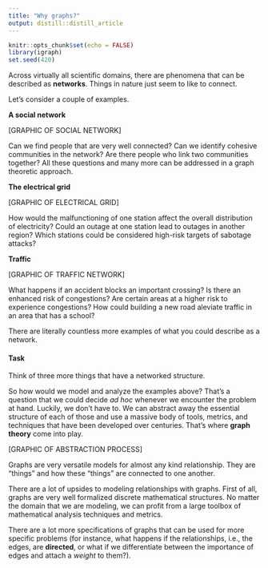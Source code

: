 ```yaml
---
title: "Why graphs?"
output: distill::distill_article
---
```


```r
knitr::opts_chunk$set(echo = FALSE)
library(igraph)
set.seed(420)
```


Across virtually all scientific domains, there are phenomena that can be described as **networks**.
Things in nature just seem to like to connect.

Let's consider a couple of examples.

**A social network**

[GRAPHIC OF SOCIAL NETWORK]

Can we find people that are very well connected?
Can we identify cohesive communities in the network?
Are there people who link two communities together?
All these questions and many more can be addressed in a graph theoretic approach.

**The electrical grid**

[GRAPHIC OF ELECTRICAL GRID]

How would the malfunctioning of one station affect the overall distribution of electricity?
Could an outage at one station lead to outages in another region?
Which stations could be considered high-risk targets of sabotage attacks?


**Traffic**

[GRAPHIC OF TRAFFIC NETWORK]

What happens if an accident blocks an important crossing?
Is there an enhanced risk of congestions?
Are certain areas at a higher risk to experience congestions?
How could building a new road aleviate traffic in an area that has a school?


There are literally countless more examples of what you could describe as a network.


#### Task

Think of three more things that have a networked structure.



So how would we model and analyze the examples above?
That's a question that we could decide *ad hoc* whenever we encounter the problem at hand.
Luckily, we don't have to.
We can abstract away the essential structure of each of those and use a massive body of tools, metrics, and techniques that have been developed over centuries.
That's where **graph theory** come into play.


[GRAPHIC OF ABSTRACTION PROCESS]


Graphs are very versatile models for almost any kind relationship.
They are "things" and how these "things" are connected to one another.

There are a lot of upsides to modeling relationships with graphs.
First of all, graphs are very well formalized discrete mathematical structures.
No matter the domain that we are modeling, we can profit from a large toolbox of mathematical analysis techniques and metrics.


There are a lot more specifications of graphs that can be used for more specific problems (for instance, what happens if the relationships, i.e., the edges, are **directed**, or what if we differentiate between the importance of edges and attach a *weight* to them?).

